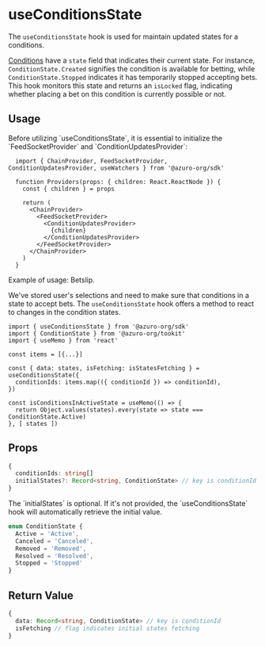 
# useConditionsState

The `useConditionsState` hook is used for maintain updated states for a conditions.

[Conditions](/knowledge-hub/how-azuro-works/components/conditions) have a `state` field that indicates their current state. For instance, `ConditionState.Created` signifies the condition is available for betting, while `ConditionState.Stopped` indicates it has temporarily stopped accepting bets. This hook monitors this state and returns an `isLocked` flag, indicating whether placing a bet on this condition is currently possible or not.

## Usage

<Callout type="warning">
  Before utilizing `useConditionsState`, it is essential to initialize the `FeedSocketProvider` and `ConditionUpdatesProvider`:

  ```tsx
    import { ChainProvider, FeedSocketProvider, ConditionUpdatesProvider, useWatchers } from '@azuro-org/sdk'

    function Providers(props: { children: React.ReactNode }) {
      const { children } = props

      return (
        <ChainProvider>
          <FeedSocketProvider>
            <ConditionUpdatesProvider>
              {children}
            </ConditionUpdatesProvider>
          </FeedSocketProvider>
        </ChainProvider>
      )
    }
  ```
</Callout>

<Callout type="info">
Example of usage: Betslip.<br/>

We've stored user's selections and need to make sure that conditions in a state to accept bets. The `useConditionsState` hook offers a method to react to changes in the condition states.

```tsx
import { useConditionsState } from '@azuro-org/sdk'
import { ConditionState } from '@azuro-org/tookit'
import { useMemo } from 'react'

const items = [{...}]

const { data: states, isFetching: isStatesFetching } = useConditionsState({
  conditionIds: items.map(({ conditionId }) => conditionId),
})

const isConditionsInActiveState = useMemo(() => {
  return Object.values(states).every(state => state === ConditionState.Active)
}, [ states ])
```
</Callout>


## Props

```ts
{
  conditionIds: string[]
  initialStates?: Record<string, ConditionState> // key is conditionId
}
```
<Callout type="info">
  The `initialStates` is optional. If it's not provided, the `useConditionsState` hook will automatically retrieve the initial value.
</Callout>

```ts
enum ConditionState {
  Active = 'Active',
  Canceled = 'Canceled',
  Removed = 'Removed',
  Resolved = 'Resolved',
  Stopped = 'Stopped'
}
```

## Return Value

```ts
{
  data: Record<string, ConditionState> // key is conditionId
  isFetching // flag indicates initial states fetching
}
```
